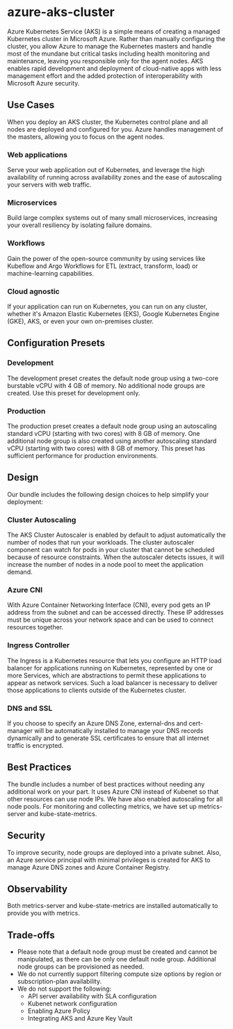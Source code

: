 # azure-aks-cluster

Azure Kubernetes Service (AKS) is a simple means of creating a managed Kubernetes cluster in Microsoft Azure. Rather than manually configuring the cluster, you allow Azure to manage the Kubernetes masters and handle most of the mundane but critical tasks including health monitoring and maintenance, leaving you responsible only for the agent nodes. AKS enables rapid development and deployment of cloud-native apps with less management effort and the added protection of interoperability with Microsoft Azure security.

## Use Cases
When you deploy an AKS cluster, the Kubernetes control plane and all nodes are deployed and configured for you. Azure handles management of the masters, allowing you to focus on the agent nodes.
### Web applications
Serve your web application out of Kubernetes, and leverage the high availability of running across availability zones and the ease of autoscaling your servers with web traffic.
### Microservices
Build large complex systems out of many small microservices, increasing your overall resiliency by isolating failure domains.
### Workflows
Gain the power of the open-source community by using services like Kubeflow and Argo Workflows for ETL (extract, transform, load) or machine-learning capabilities.
### Cloud agnostic
If your application can run on Kubernetes, you can run on any cluster, whether it's Amazon Elastic Kubernetes (EKS), Google Kubernetes Engine (GKE), AKS, or even your own on-premises cluster.

## Configuration Presets
### Development
The development preset creates the default node group using a two-core burstable vCPU with 4 GB of memory. No additional node groups are created. Use this preset for development only.
### Production
The production preset creates a default node group using an autoscaling standard vCPU (starting with two cores) with 8 GB of memory. One additional node group is also created using another autoscaling standard vCPU (starting with two cores) with 8 GB of memory. This preset has sufficient performance for production environments.

## Design
Our bundle includes the following design choices to help simplify your deployment:
### Cluster Autoscaling
The AKS Cluster Autoscaler is enabled by default to adjust automatically the number of nodes that run your workloads. The cluster autoscaler component can watch for pods in your cluster that cannot be scheduled because of resource constraints. When the autoscaler detects issues, it will increase the number of nodes in a node pool to meet the application demand.
### Azure CNI
With Azure Container Networking Interface (CNI), every pod gets an IP address from the subnet and can be accessed directly. These IP addresses must be unique across your network space and can be used to connect resources together.
### Ingress Controller
The Ingress is a Kubernetes resource that lets you configure an HTTP load balancer for applications running on Kubernetes, represented by one or more Services, which are abstractions to permit these applications to appear as network services. Such a load balancer is necessary to deliver those applications to clients outside of the Kubernetes cluster.
### DNS and SSL
If you choose to specify an Azure DNS Zone, external-dns and cert-manager will be automatically installed to manage your DNS records dynamically and to generate SSL certificates to ensure that all internet traffic is encrypted.

## Best Practices
The bundle includes a number of best practices without needing any additional work on your part. It uses Azure CNI instead of Kubenet so that other resources can use node IPs. We have also enabled autoscaling for all node pools. For monitoring and collecting metrics, we have set up metrics-server and kube-state-metrics.

## Security
To improve security, node groups are deployed into a private subnet. Also, an Azure service principal with minimal privileges is created for AKS to manage Azure DNS zones and Azure Container Registry.

## Observability
Both metrics-server and kube-state-metrics are installed automatically to provide you with metrics.

## Trade-offs
* Please note that a default node group must be created and cannot be manipulated, as there can be only one default node group. Additional node groups can be provisioned as needed.
* We do not currently support filtering compute size options by region or subscription-plan availability.
* We do not support the following:
  * API server availability with SLA configuration
  * Kubenet network configuration
  * Enabling Azure Policy
  * Integrating AKS and Azure Key Vault
